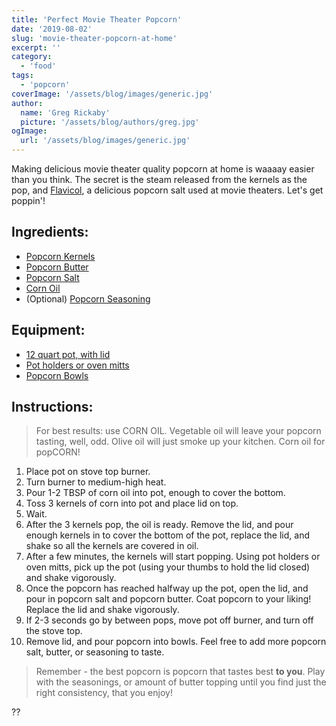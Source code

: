 ```yaml
---
title: 'Perfect Movie Theater Popcorn'
date: '2019-08-02'
slug: 'movie-theater-popcorn-at-home'
excerpt: ''
category:
  - 'food'
tags:
  - 'popcorn'
coverImage: '/assets/blog/images/generic.jpg'
author:
  name: 'Greg Rickaby'
  picture: '/assets/blog/authors/greg.jpg'
ogImage:
  url: '/assets/blog/images/generic.jpg'
---
```


Making delicious movie theater quality popcorn at home is waaaay easier than you think. The secret is the steam released from the kernels as the pop, and [Flavicol](https://amzn.to/2YIeBCM), a delicious popcorn salt used at movie theaters. Let's get poppin'!

## Ingredients:

- [Popcorn Kernels](https://amzn.to/2yyp2xS)
- [Popcorn Butter](https://amzn.to/2T18p7G)
- [Popcorn Salt](https://amzn.to/2YIeBCM)
- [Corn Oil](https://amzn.to/338Ftza)
- (Optional) [Popcorn Seasoning](https://amzn.to/2yyJdM6)

## Equipment:

- [12 quart pot, with lid](https://amzn.to/2yywtFq)
- [Pot holders or oven mitts](https://amzn.to/2yB50CM)
- [Popcorn Bowls](https://amzn.to/2yuCSS5)

## Instructions:

> For best results: use CORN OIL. Vegetable oil will leave your popcorn tasting, well, odd. Olive oil will just smoke up your kitchen. Corn oil for popCORN!

1. Place pot on stove top burner.
2. Turn burner to medium-high heat.
3. Pour 1-2 TBSP of corn oil into pot, enough to cover the bottom.
4. Toss 3 kernels of corn into pot and place lid on top.
5. Wait.
6. After the 3 kernels pop, the oil is ready. Remove the lid, and pour enough kernels in to cover the bottom of the pot, replace the lid, and shake so all the kernels are covered in oil.
7. After a few minutes, the kernels will start popping. Using pot holders or oven mitts, pick up the pot (using your thumbs to hold the lid closed) and shake vigorously.
8. Once the popcorn has reached halfway up the pot, open the lid, and pour in popcorn salt and popcorn butter. Coat popcorn to your liking! Replace the lid and shake vigorously.
9. If 2-3 seconds go by between pops, move pot off burner, and turn off the stove top.
10. Remove lid, and pour popcorn into bowls. Feel free to add more popcorn salt, butter, or seasoning to taste.

> Remember - the best popcorn is popcorn that tastes best **to you**. Play with the seasonings, or amount of butter topping until you find just the right consistency, that you enjoy!

??
